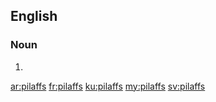 ==English==

===Noun===
{{head|en|noun plural form}}

# {{plural of|pilaff|lang=en}}

[[ar:pilaffs]]
[[fr:pilaffs]]
[[ku:pilaffs]]
[[my:pilaffs]]
[[sv:pilaffs]]
